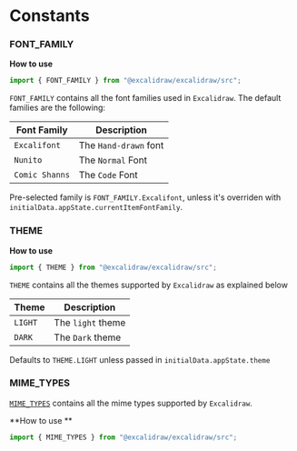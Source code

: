 # Constants

### FONT_FAMILY

**How to use**

```js
import { FONT_FAMILY } from "@excalidraw/excalidraw/src";
```

`FONT_FAMILY` contains all the font families used in `Excalidraw`. The default families are the following:

| Font Family | Description            |
| ----------- | ---------------------- |
| `Excalifont`    | The `Hand-drawn` font |
| `Nunito` | The `Normal` Font      |
| `Comic Shanns`  | The `Code` Font        |

Pre-selected family is `FONT_FAMILY.Excalifont`, unless it's overriden with `initialData.appState.currentItemFontFamily`.

### THEME

**How to use**

```js
import { THEME } from "@excalidraw/excalidraw/src";
```

`THEME` contains all the themes supported by `Excalidraw` as explained below

| Theme   | Description       |
| ------- | ----------------- |
| `LIGHT` | The `light` theme |
| `DARK`  | The `Dark` theme  |

Defaults to `THEME.LIGHT` unless passed in `initialData.appState.theme`

### MIME_TYPES

[`MIME_TYPES`](https://github.com/excalidraw/excalidraw/blob/master/packages/excalidraw/constants.ts#L101) contains all the mime types supported by `Excalidraw`.

**How to use **

```js
import { MIME_TYPES } from "@excalidraw/excalidraw/src";
```
